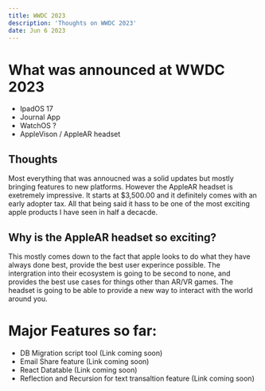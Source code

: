 ```yaml
---
title: WWDC 2023
description: 'Thoughts on WWDC 2023'
date: Jun 6 2023
---
```


# What was announced at WWDC 2023

- IpadOS 17
- Journal App
- WatchOS ?
- AppleVison / AppleAR headset

## Thoughts

Most everything that was annoucned was a solid updates but mostly bringing features to new platforms. However the AppleAR headset is exetremely impressive. It starts at $3,500.00 and it definitely comes with an early adopter tax. All that being said it hass to be one of the most exciting apple products I have seen in half a decacde.

## Why is the AppleAR headset so exciting?

This mostly comes down to the fact that apple looks to do what they have always done best, provide the best user experince possible. The intergration into their ecosystem is going to be second to none, and provides the best use cases for things other than AR/VR games. The headset is going to be able to provide a new way to interact with the world around you.

# Major Features so far:

- DB Migration script tool (Link coming soon)
- Email Share feature (Link coming soon)
- React Datatable (Link coming soon)
- Reflection and Recursion for text transaltion feature (Link coming soon)
